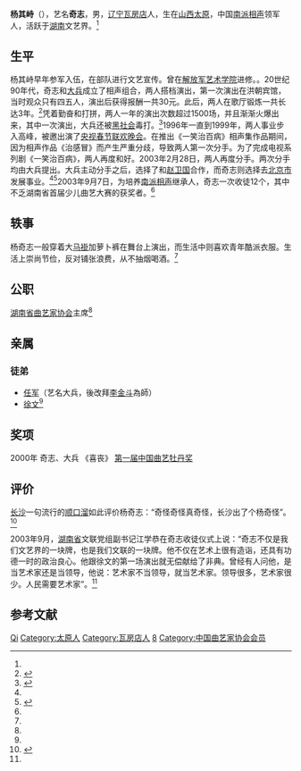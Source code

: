{{艺人
|姓名     = 杨奇志
|类型     = 曲艺家
|图片     = 
|图片简介 = 
|本名     = 杨其峙
|外文名   = 
|外文     = 
|罗马拼音 = 
|英文名   = 
|昵称     = 奇志
|其他艺名 = 
|国籍     = {{PRC}}
|民族     = [[汉族|汉族]]
|籍贯     = 
|出生日期 = {{birth date and age|1952|4|21}}
|出生地点 = {{CHN}}[[山西省|山西省]][[太原市|太原市]]
|逝世日期 = 
|逝世地点 = 
|职业     = [[相声|相声]]演员
|语言     = [[湘语|湘语]][[长沙话|长沙话]]、汉语
|教育程度 = 
|母校      = [[解放军艺术学院|解放军艺术学院]]
|宗教信仰 = 
|配偶     = 
|儿女     = 
|父母     = 
|亲属     = 
|代表作 = 《[[喜丧|喜丧]]》
|活跃年代 = 1990年至今
|经纪公司 = 
|签名 = 
|签名替代 = 
|网站 = 
|相关团体 = 
|module = {{Crosstalk actor master-apprentice relation module
  |师承 = [[侯耀文|侯耀文]]
  |世代 = 八
  |辈分 = 
  |徒弟 = [[任军|任军]]（大兵）、[[徐文_(相声演员)|徐文]] 
  }}
|IMDb = 
|现任成员 = 
|过往成员 = 
|著名乐器 = 
|奖项 = [[中国曲艺牡丹奖|第一届中国曲艺牡丹奖]]
}}
'''杨其峙'''（{{bd|1952年|4月21日|||catIdx=Yang杨}}），艺名'''奇志'''，男，[[辽宁省|辽宁]][[瓦房店市|瓦房店]]人，生在[[山西省|山西]][[太原市|太原]]，中国[[南派相声|南派相声]]领军人，活跃于[[湖南省|湖南]]文艺界。<ref name="web21"/>

== 生平 ==
杨其峙早年参军入伍，在部队进行文艺宣传。曾在[[解放军艺术学院|解放军艺术学院]]进修。{{何时|后来成为[[侯耀文|侯耀文]]先生的弟子}}。20世纪90年代，奇志和[[任军|大兵]]成立了相声组合，两人搭档演出，第一次演出在洪朝宾馆，当时观众只有四五人，演出后获得报酬一共30元。此后，两人在歌厅锻炼一共长达3年。<ref name="web100">{{cite web|url=http://nf.nfdaily.cn/ndzk/content/2011-06/30/content_26186508.htm|title=南都娱乐×大兵、杨奇志、王湘平|accessdate=2012-01-26|date=2011-06-30|work=南都娱乐周刊|publisher=南方报业网|archiveurl=https://archive.today/20130424161404/http://news.nfmedia.com/ndzk/content/2011-06/30/content_26186508.htm|archivedate=2013-04-24|deadurl=yes}}</ref>凭着勤奋和打拼，两人一年的演出次数超过1500场，并且渐渐火爆出来，其中一次演出，大兵还被[[黑社会|黑社会]]毒打。<ref>{{cite web |url=http://yule.sohu.com/2004/01/30/72/article218817239.shtml |title=《平民笑星奇志》之四：奇志大兵艰难从艺经历 |accessdate=2012-01-26 |date=2004-01-30 |work=搜狐 |archive-date=2016-03-04 |archive-url=https://web.archive.org/web/20160304201804/http://yule.sohu.com/2004/01/30/72/article218817239.shtml |dead-url=no }}</ref>1996年一直到1999年，两人事业步入高峰，被邀出演了[[中国中央电视台|央视]][[春节联欢晚会|春节联欢晚会]]。在推出《一笑治百病》相声集作品期间，因为相声作品《治感冒》而产生严重分歧，导致两人第一次分手。为了完成电视系列剧《一笑治百病》，两人再度和好。2003年2月28日，两人再度分手。两次分手均由大兵提出。大兵主动分手之后，选择了和[[赵卫国_(相声演员)|赵卫国]]合作，而奇志则选择去[[北京市|北京市]]发展事业。<ref name="web100"/><ref>{{cite news|title=奇志大兵缘何分手--知情人士披露鲜为人知内幕|url=https://ent.sina.com.cn/s/m/2003-07-10/1054168845.html|accessdate=2018-01-24|agency=长沙晚报|work=新浪娱乐|date=2003-07-10|archive-date=2019-08-12|archive-url=https://web.archive.org/web/20190812060222/https://ent.sina.com.cn/s/m/2003-07-10/1054168845.html|dead-url=no}}</ref>2003年9月7日，为培养[[南派相声|南派相声]]继承人，奇志一次收徒12个，其中不乏湖南省首届少儿曲艺大赛的获奖者。<ref name="web21"/>

== 轶事 ==
杨奇志一般穿着大[[马褂|马褂]]加萝卜裤在舞台上演出，而生活中则喜欢青年酷派衣服。生活上崇尚节俭，反对铺张浪费，从不抽烟喝酒。<ref name="web21"/>

== 公职 ==
[[湖南省曲艺家协会|湖南省曲艺家协会]]主席<ref name="web21"/>

== 亲属 ==
=== 徒弟 ===
*[[任军|任军]]（艺名大兵，後改拜[[李金斗|李金斗]]為師）
*[[徐文|徐文]]<ref name="web21"/>

== 奖项 ==
2000年 奇志、大兵 《喜丧》 [[第一届中国曲艺牡丹奖|第一届中国曲艺牡丹奖]]

== 评价 ==
[[长沙市|长沙]]一句流行的[[顺口溜|顺口溜]]如此评价杨奇志：“奇怪奇怪真奇怪，长沙出了个杨奇怪”。<ref name="web21">{{cite web|url=http://yule.sohu.com/2004/01/30/71/article218817133.shtml|title=《平民笑星奇志》：好友披露杨奇志“十怪”|accessdate=2012-01-26|date=2004-01-30|work=搜狐|archive-date=2016-03-04|archive-url=https://web.archive.org/web/20160304230111/http://yule.sohu.com/2004/01/30/71/article218817133.shtml|dead-url=no}}</ref>

2003年9月，[[湖南省|湖南省]]文联党组副书记江学恭在奇志收徒仪式上说：“奇志不仅是我们文艺界的一块牌，也是我们文联的一块牌。他不仅在艺术上很有造诣，还具有功德一时的政治良心。他跟徐文的第一场演出就无偿献给了非典。曾经有人问他，是当艺术家还是当领导，他说：艺术家不当领导，就当艺术家。领导很多，艺术家很少。人民需要艺术家”。<ref name="web21"/>

== 参考文献 ==
{{reflist}}

{{中国曲艺家协会第六届理事会}}
{{中国曲艺家协会第七届理事会}}

{{Authority control}}
{{DEFAULTSORT:Yang杨}}
[[Category:杨姓|Qi]]
[[Category:太原人|Category:太原人]]
[[Category:瓦房店人|Category:瓦房店人]]
[[Category:相声演员|8]]
[[Category:中国曲艺家协会会员|Category:中国曲艺家协会会员]]